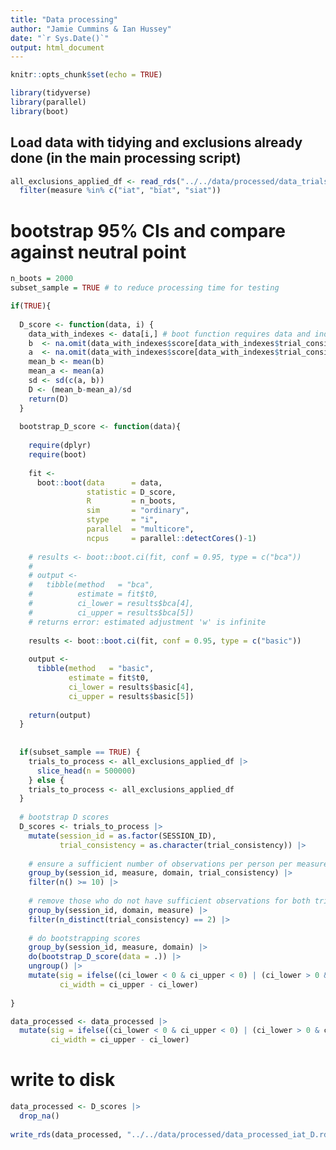 ```yaml
---
title: "Data processing"
author: "Jamie Cummins & Ian Hussey"
date: "`r Sys.Date()`"
output: html_document
---
```


```r

knitr::opts_chunk$set(echo = TRUE)

```

```r

library(tidyverse)
library(parallel)
library(boot)

```

## Load data with tidying and exclusions already done (in the main processing script)

```r

all_exclusions_applied_df <- read_rds("../../data/processed/data_trials_for_bootstrapping.rds") |>
  filter(measure %in% c("iat", "biat", "siat"))

```

# bootstrap 95% CIs and compare against neutral point 

```r

n_boots = 2000
subset_sample = TRUE # to reduce processing time for testing

if(TRUE){
  
  D_score <- function(data, i) {
    data_with_indexes <- data[i,] # boot function requires data and index
    b  <- na.omit(data_with_indexes$score[data_with_indexes$trial_consistency == "inconsistent"])
    a  <- na.omit(data_with_indexes$score[data_with_indexes$trial_consistency == "consistent"])
    mean_b <- mean(b)
    mean_a <- mean(a)
    sd <- sd(c(a, b))
    D <- (mean_b-mean_a)/sd
    return(D)
  }
  
  bootstrap_D_score <- function(data){
    
    require(dplyr)
    require(boot)
    
    fit <- 
      boot::boot(data      = data, 
                 statistic = D_score, 
                 R         = n_boots, 
                 sim       = "ordinary", 
                 stype     = "i",
                 parallel  = "multicore", 
                 ncpus     = parallel::detectCores()-1)
    
    # results <- boot::boot.ci(fit, conf = 0.95, type = c("bca"))
    # 
    # output <- 
    #   tibble(method   = "bca",
    #          estimate = fit$t0,
    #          ci_lower = results$bca[4],
    #          ci_upper = results$bca[5])
    # returns error: estimated adjustment 'w' is infinite
    
    results <- boot::boot.ci(fit, conf = 0.95, type = c("basic"))
    
    output <- 
      tibble(method   = "basic",
             estimate = fit$t0,
             ci_lower = results$basic[4],
             ci_upper = results$basic[5])
    
    return(output)
  }
  
  
  if(subset_sample == TRUE) {
    trials_to_process <- all_exclusions_applied_df |>
      slice_head(n = 500000)
    } else {
    trials_to_process <- all_exclusions_applied_df
  }
  
  # bootstrap D scores 
  D_scores <- trials_to_process |>
    mutate(session_id = as.factor(SESSION_ID),
           trial_consistency = as.character(trial_consistency)) |>
    
    # ensure a sufficient number of observations per person per measure per trial type
    group_by(session_id, measure, domain, trial_consistency) |>
    filter(n() >= 10) |>
    
    # remove those who do not have sufficient observations for both trials per measure
    group_by(session_id, domain, measure) |>
    filter(n_distinct(trial_consistency) == 2) |>
    
    # do bootstrapping scores
    group_by(session_id, measure, domain) |>
    do(bootstrap_D_score(data = .)) |>
    ungroup() |>
    mutate(sig = ifelse((ci_lower < 0 & ci_upper < 0) | (ci_lower > 0 & ci_upper > 0), TRUE, FALSE),
           ci_width = ci_upper - ci_lower) 
  
}

data_processed <- data_processed |>
  mutate(sig = ifelse((ci_lower < 0 & ci_upper < 0) | (ci_lower > 0 & ci_upper > 0), TRUE, FALSE),
         ci_width = ci_upper - ci_lower) 

```

# write to disk

```r

data_processed <- D_scores |>
  drop_na()
  
write_rds(data_processed, "../../data/processed/data_processed_iat_D.rds")

```




